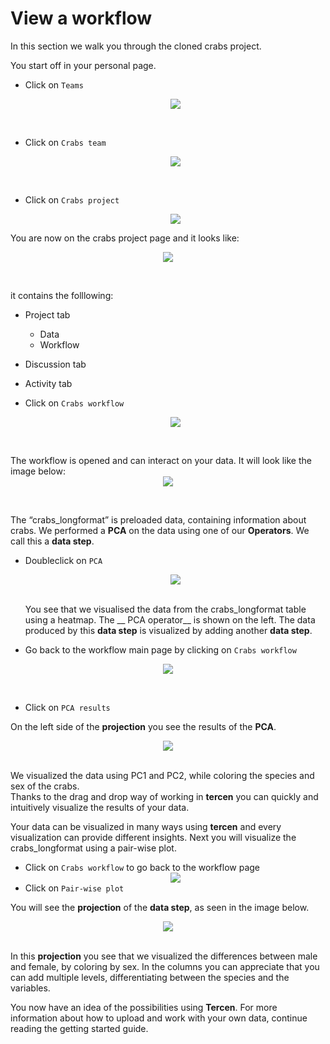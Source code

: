 # View a workflow


In this section we walk you through the cloned crabs project.

You start off in your personal page.


* Click on `Teams`
<center><img src="images/Click_on_teams.png"></center>
\ 

* Click on `Crabs team`
<center><img src="images/Click_on_crabs_team.png"></center>
\ 

* Click on `Crabs project`
<center><img src="images/Click_on_crabs_project.png"></center>

You are now on the crabs project page and it looks like:

<center><img src="images/View_crabs_project_page.png"></center>
\

it contains the folllowing:

* Project tab
    * Data
    * Workflow
* Discussion tab
* Activity tab

* Click on `Crabs workflow`
<center><img src="images/Click_on_crabs_workflow.png"></center>
\

The workflow is opened and can interact on your data. It will look like the image below:
<center><img src="images/View_crabs_workflow.png"></center>
\


The "crabs_longformat" is preloaded data, containing information about crabs. 
We performed a __PCA__ on the data using one of our __Operators__. We call this a __data step__.

* Doubleclick on `PCA`
<center><img src="images/Click_on_PCA_datastep.png"></center>
\
You see that we visualised the data from the crabs_longformat table using a heatmap.
The __ PCA operator__ is shown on the left.
The data produced by this __data step__ is visualized by adding another __data step__.

* Go back to the workflow main page by clicking on `Crabs workflow`

<center><img src="images/Click_on_crabs_worklow_PCA_back.png"></center>
\

* Click on `PCA results`



On the left side of the __projection__ you see the results of the __PCA__. 

<center><img src="images/View_PCA_results.png"></center>
\
We visualized the data using PC1 and PC2, while coloring the species and sex of the crabs.\
Thanks to the drag and drop way of working in __tercen__ you can quickly and intuitively visualize the results of your data. 

Your data can be visualized in many ways using __tercen__ and every visualization can provide different insights. Next you will visualize the crabs_longformat using a pair-wise plot. 

* Click on `Crabs workflow` to go back to the workflow page
<center><img src="images/Click_on_crabs_worklow_PCA_back.png"></center>

* Click on `Pair-wise plot`


You will see the __projection__ of the __data step__, as seen in the image below.

<center><img src="images/View_pairwise_plot.png"></center>
\
In this __projection__ you see that we visualized the differences between male and female, by coloring by sex.
In the columns you can appreciate that you can add multiple levels, differentiating between the species and the variables.

You now have an idea of the possibilities using __Tercen__. For more information about how to upload and work with your own data, continue reading the getting started guide. 


